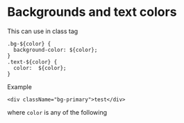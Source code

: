 
<Meta title="Document/Colors" />

# Backgrounds and text colors

This can use in class tag

```
.bg-${color} {
  background-color: ${color};
}
.text-${color} {
  color:  ${color};
}
```

Example

```
<div className="bg-primary">test</div>
```

where `color` is any of the following

<ColorPalette>
  <ColorItem
    title="PALETTE.primary"
    subtitle="Primary"
    colors={[PALETTE.primary]}
  />
  <ColorItem title="PALETTE.cream" subtitle="Cream" colors={[PALETTE.cream]} />
  <ColorItem title="PALETTE.dark" subtitle="Dark" colors={[PALETTE.dark]} />
  <ColorItem title="PALETTE.ash" subtitle="Ash" colors={[PALETTE.ash]} />
  <ColorItem title="PALETTE.grey" subtitle="Grey" colors={[PALETTE.grey]} />
  <ColorItem title="PALETTE.light" subtitle="Light" colors={[PALETTE.light]} />
  <ColorItem
    title="PALETTE.success"
    subtitle="Success"
    colors={[PALETTE.success]}
  />
  <ColorItem
    title="PALETTE.danger"
    subtitle="Danger"
    colors={[PALETTE.danger]}
  />
</ColorPalette>
